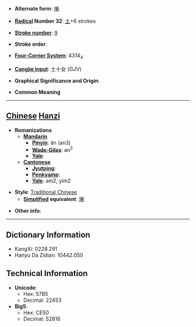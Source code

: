 * '''Alternate form''': [[埯]]

* '''[[Wiktionary:Chinese radical index| Radical]] Number 32''': [[Wiktionary:Chinese radical index 土|土]]+6 strokes

* '''[[Wiktionary:Chinese total strokes index|Stroke number]]''': [[Wiktionary:Chinese total strokes index 9|9]]

* '''Stroke order''': 

* '''[[Wiktionary:Chinese four corner index|Four-Corner System]]''': 4314<sub>4</sub>

* '''[[Wiktionary:Chinese Cangjie index|Cangjie input]]''': 土十女 (GJV)

* '''Graphical Significance and Origin''': 

* '''Common Meaning'''

----

== [[Chinese]] [[Hanzi]] ==

* '''Romanizations'''
** '''[[Mandarin]]'''
*** '''[[Pinyin]]''': ǎn (an3)
*** '''[[Wade-Giles]]''': an<sup>3</sup>
*** '''[[Yale]]''': 
** '''[[Cantonese]]'''
*** '''[[Jyutping]]''':
*** '''[[Penkyamp]]''': 
*** '''[[Yale]]''': am2, yim2

* '''Style''': [[Traditional Chinese]] 
** '''[[Simplified Chinese|Simplified]] equivalent''': [[埯]]

* '''Other info''': 

----

== Dictionary Information ==

* KangXi: 0228.291
* Hanyu Da Zidian: 10442.050

== Technical Information ==

* '''Unicode''':
** Hex: 57B5
** Decimal: 22453
* '''Big5''':
** Hex: CE50
** Decimal: 52816